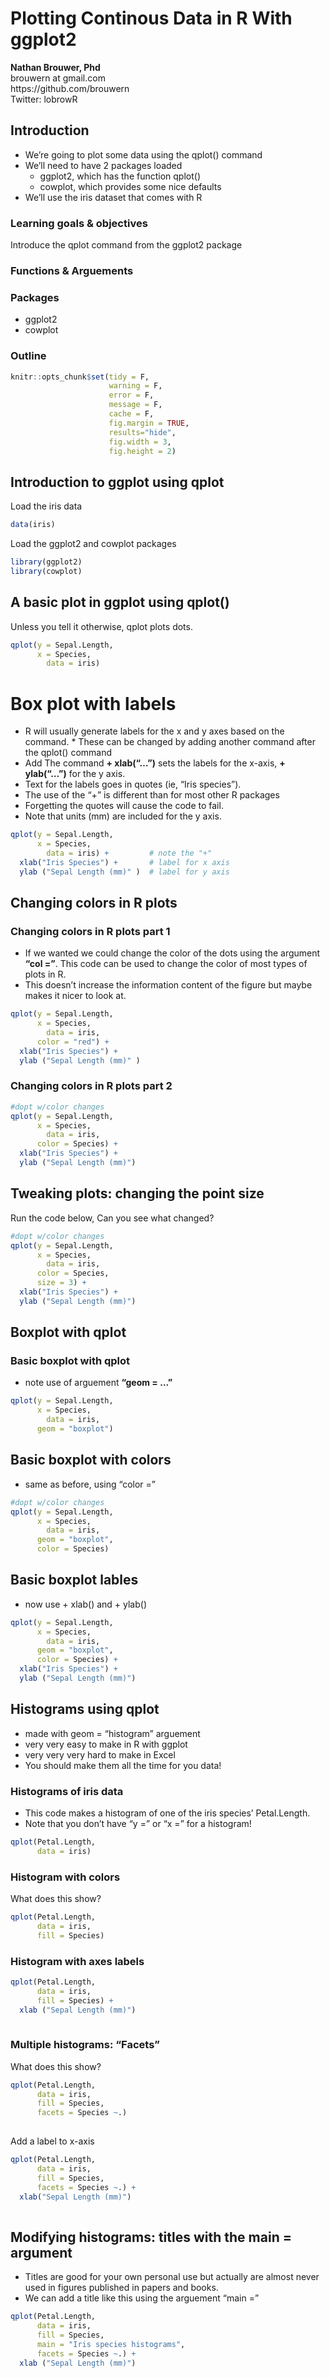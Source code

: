 # Plotting Continous Data in R With ggplot2

| **Nathan Brouwer, Phd**
| brouwern at gmail.com
| https://github.com/brouwern
| Twitter: lobrowR

## Introduction

* We're going to  plot some data using the qplot() command
* We'll need to have 2 packages loaded
  + ggplot2, which has the function qplot()
  + cowplot, which provides some nice defaults
* We'll use the iris dataset that comes with R

### Learning goals & objectives

Introduce the qplot command from the ggplot2 package

### Functions & Arguements

### Packages 

* ggplot2
* cowplot

### Outline



```r
knitr::opts_chunk$set(tidy = F, 
                      warning = F,
                      error = F,
                      message = F,
                      cache = F,
                      fig.margin = TRUE,
                      results="hide",
                      fig.width = 3,
                      fig.height = 2)
```



## Introduction to ggplot using qplot

Load the iris data
```r
data(iris)
```


Load the ggplot2 and cowplot packages
```r
library(ggplot2)
library(cowplot)
```


## A basic plot in ggplot using qplot()

Unless you tell it otherwise, qplot plots dots.

```r
qplot(y = Sepal.Length,
      x = Species,    
        data = iris) 
```


# Box plot with labels

* R will usually generate labels for the x and y axes based on the command.  * These can be changed by adding another command after the qplot() command
* Add The command **+ xlab("...")** sets the labels for the x-axis, **+ ylab("...")** for the y axis.
* Text for the labels goes in quotes (ie, "Iris species"). 
* The use of the "+" is different than for most other R packages
* Forgetting the quotes will cause the code to fail.  
* Note that units (mm) are included for the y axis.  

```r
qplot(y = Sepal.Length,
      x = Species,    
        data = iris) +         # note the "+"
  xlab("Iris Species") +       # label for x axis
  ylab ("Sepal Length (mm)" )  # label for y axis

```





## Changing colors in R plots

### Changing colors in R plots part 1

* If we wanted we could change the color of the dots using the  argument **"col = "**.  This code can be used to change the color of most types of plots in R.  
* This doesn't increase the information content of the figure but maybe makes it nicer to look at.

```r
qplot(y = Sepal.Length,
      x = Species,    
        data = iris,
      color = "red") +
  xlab("Iris Species") +  
  ylab ("Sepal Length (mm)" )

```



### Changing colors in R plots part 2
```r
#dopt w/color changes
qplot(y = Sepal.Length,
      x = Species,    
        data = iris,
      color = Species) +
  xlab("Iris Species") +  
  ylab ("Sepal Length (mm)")
```




## Tweaking plots: changing the point size

Run the code below, Can you see what changed?

```r
#dopt w/color changes
qplot(y = Sepal.Length,
      x = Species,    
        data = iris,
      color = Species,
      size = 3) +
  xlab("Iris Species") +  
  ylab ("Sepal Length (mm)")

```



## Boxplot with qplot

### Basic boxplot with qplot

* note use of arguement **"geom = ..."**
```r
qplot(y = Sepal.Length,
      x = Species,    
        data = iris,
      geom = "boxplot") 
```



## Basic boxplot with colors

* same as before, using "color = "
```r
#dopt w/color changes
qplot(y = Sepal.Length,
      x = Species,    
        data = iris,
      geom = "boxplot",
      color = Species) 
```



## Basic boxplot lables

* now use + xlab() and + ylab()
```r
qplot(y = Sepal.Length,
      x = Species,    
        data = iris,
      geom = "boxplot",
      color = Species) +
  xlab("Iris Species") +  
  ylab ("Sepal Length (mm)")
```




## Histograms using qplot

* made with geom = "histogram" arguement
* very very easy to make in R with ggplot
* very very very hard to make in Excel
* You should make them all the time for you data!


### Histograms of iris data

* This code makes a histogram of one of the iris species' Petal.Length. 
* Note that you don't have "y = " or "x = " for a histogram!

```r
qplot(Petal.Length,
      data = iris)
```



### Histogram with colors

What does this show?

```r
qplot(Petal.Length,
      data = iris,
      fill = Species)
```



### Histogram with axes labels

```r
qplot(Petal.Length,
      data = iris,
      fill = Species) +  
  xlab ("Sepal Length (mm)")
  
```


### Multiple histograms: "Facets" 

What does this show?

```r
qplot(Petal.Length,
      data = iris,
      fill = Species,
      facets = Species ~.) 
  
```


 
Add a label to x-axis

```r
qplot(Petal.Length,
      data = iris,
      fill = Species,
      facets = Species ~.) +  
  xlab("Sepal Length (mm)")
  
```




## Modifying histograms: titles with the main = argument

* Titles are good for your own personal use but actually are almost never used in figures published in papers and books. 
* We can add a title like this using the arguement "main = "

```r
qplot(Petal.Length,
      data = iris,
      fill = Species,
      main = "Iris species histograms",
      facets = Species ~.) +  
  xlab ("Sepal Length (mm)")
```
